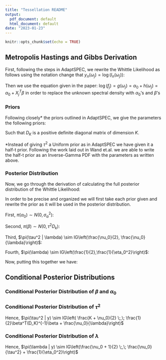 ```yaml
---
title: "Tessellation README"
output:
  pdf_document: default
  html_document: default
date: "2023-01-23"
---
```


```r
knitr::opts_chunk$set(echo = TRUE)
```

## Metropolis Hastings and Gibbs Derivation


First, following the steps in AdaptSPEC, we rewrite the Whittle Likelihood as follows using the notation change that $y_n(\omega_j) = \log(I_n(\omega_j))$:

\begin{align*}
p(x|f) &= (2\pi)^{n/2} \prod_{j=0}^{n-1}\exp\{-\frac{1}{2} [\log f(\omega_j) + I_n(\omega_j)/f(\omega_j)]\}\\
&= (2\pi)^{-n/2}\prod_{j=0}^{n-1}\exp\left\{-\frac{1}{2}\left[\log (f(\omega_j)) + \frac{\exp\{\log(I_n(\omega_j))\}}{\exp\{\log(f(\omega_j))\}}\right]\right\} \\
\end{align*}

Then we use the equation given in the paper: $\log (f_j) = g(\omega_j) = \alpha_0 + h(\omega_j) = \alpha_0 + X_j^T \beta$ in order to replace the unknown spectral density with $\alpha_0$'s and $\beta$'s

\begin{align*}
&= (2\pi)^{-n/2}\prod_{j=0}^{n-1}\exp\left\{-\frac{1}{2}\left[\log (f(\omega_j)) + \frac{\exp\{y_n(\omega_j)\}}{\exp\{\log(f(\omega_j))\}}\right]\right\} \\
\mathcal{L}(\alpha_0,\beta,\tau^2 | y)&= (2\pi)^{-n/2}\prod_{j=0}^{n-1}\exp\left\{-\frac{1}{2}\left[ \alpha_0 + X_j^T \beta + \frac{\exp\{y_j\}}{\exp\{\alpha_0 + X_j^T \beta\}} \right]\right\}\\
&= (2\pi)^{-n/2}\prod_{j=0}^{n-1} \exp\left\{-\frac{1}{2} \left[ \alpha_0 + X_j^T\beta + \exp\{y_j - \alpha_0 - X_j^T \beta\} \right]\right\} \\
&= (2\pi)^{-n/2}\exp\left\{-\frac{1}{2}[\alpha_0 n + 1_n X\beta + \sum^{n-1}_{j=0}\exp\{y_j-\alpha_0 - X^T_j \beta\}]\right\} \\
\end{align*}

### Priors 

Following closely* the priors outlined in AdaptSPEC, we give the parameters the following priors:
\begin{align*}
\pi(\alpha) &\sim N(0,\sigma^2_\alpha) \\
\pi(\beta) &\sim N(0,\tau^2,D_K) \\
\pi(\tau^2 | \lambda) &\sim IG\left(\frac{\nu_0}{2}, \frac{\nu_0}{\lambda}\right) \\
\pi(\lambda) &\sim IG\left(\frac{1}{2},\frac{1}{\eta_0^2}\right) \\
\end{align*}

Such that $D_K$ is a positive definite diagonal matrix of dimension $K$. 

 *Instead of giving $\tau^2$ a Uniform prior as in AdaptSPEC we have given it a half-t prior. Following the work laid out in Wand et.al. we are able to write the half-t prior as an Inverse-Gamma PDF with the parameters as written above.

### Posterior Distribution

Now, we go through the derivation of calculating the full posterior distribution of the Whittle Likelihood:
\begin{align*}
\pi(\beta, \tau^2, \alpha_0, \lambda | y) \propto \mathcal{L}(\beta, \tau^2, \alpha_0, \lambda | y) \cdot \pi(\beta) \cdot \pi(\tau^2 | \lambda) \cdot \pi(\lambda) \cdot \pi(\alpha_0)
\end{align*}

In order to be precise and organized we will first take each prior given and rewrite the prior as it will be used in the posterior distribution.

First, $\pi(\alpha_0) \sim N(0, \sigma^2_\alpha)$:
\begin{align*}
\pi(\alpha_0) &= \frac{1}{\sqrt{2\pi \sigma^2}}\exp\left\{-\frac{\alpha_0^2}{2\sigma_\alpha^2}\right\} \\
&\propto \exp\left\{-\frac{\alpha_0^2}{2\sigma^2_{\alpha}}\right\}
\end{align*}

Second, $\pi(\beta) \sim N(0, \tau^2D_k)$:
\begin{align*}
\pi(\beta) &= \frac{1}{\sqrt{(2\pi)^K |\tau^2 D_K|}}\exp\left\{-\frac{1}{2}\beta^T(\tau^2D_K)^{-1}\beta\right\}\\
&\propto (\tau^2)^{-K/2} \cdot \exp\left\{-\frac{1}{2}\beta^T(\tau^2D_K)^{-1}\beta\right\}
\end{align*}

Third, $\pi(\tau^2 | \lambda) \sim IG\left(\frac{\nu_0}{2}, \frac{\nu_0}{\lambda}\right)$:
\begin{align*}
\pi(\tau^2 | \lambda) &= \frac{\left(\frac{\nu_0}{\lambda}\right)^{\nu_0/2}}{\Gamma\left(\frac{\nu_0}{2}\right)}\cdot\left(\frac{1}{\tau^2}\right)^{\frac{\nu_0}{2} + 1}\cdot \exp\left\{-\frac{\nu_0}{\tau^2\lambda}\right\}\\
&\propto \frac{1}{\lambda^{\nu_0/2}}\left(\frac{1}{\tau^2}\right)^{\frac{\nu_0}{2} + 1}\cdot \exp\left\{-\frac{\nu_0}{\tau^2\lambda}\right\}
\end{align*}

Fourth, $\pi(\lambda) \sim IG\left(\frac{1}{2},\frac{1}{\eta_0^2}\right)$:
\begin{align*}
\pi(\lambda) &= \frac{\left(\frac{1}{\eta_0^2}\right)^{1/2}}{\Gamma(1/2)}\left(\frac{1}{\lambda}\right)^{3/2}\exp\left\{-\frac{1}{\lambda\eta_0^2}\right\} \\
&\propto \left(\frac{1}{\lambda}\right)^{3/2} \exp\left\{-\frac{1}{\lambda\eta_0^2}\right\}
\end{align*}

Now, putting this together we have:
\begin{align*}
\pi(\beta, \tau^2, \alpha_0, \lambda | y)  &\propto (2\pi)^{-n/2}\exp\left\{-\frac{1}{2}[\alpha_0 n + 1_n X\beta + \sum^{n-1}_{j=0}\exp\{y_j-\alpha_0 - X^T_j \beta\}]\right\} \cdot \exp\left\{-\frac{\alpha_0^2}{2\sigma^2_{\alpha}}\right\} \\
&\cdot (\tau^2)^{-K/2} \cdot \exp\left\{-\frac{1}{2}\beta^T(\tau^2D_K)^{-1}\beta\right\} \cdot \frac{1}{\lambda^{\nu_0/2}}\left(\frac{1}{\tau^2}\right)^{\frac{\nu_0}{2} + 1}\cdot \exp\left\{-\frac{\nu_0}{\tau^2\lambda}\right\} \cdot \left(\frac{1}{\lambda}\right)^{3/2} \exp\left\{-\frac{1}{\lambda\eta_0^2}\right\}
\end{align*}

## Conditional Posterior Distributions

### Conditional Posterior Distribution of $\beta$ and $\alpha_0$

\begin{align*}
\pi(\beta,\alpha_0 | y) \propto \exp\left\{-\frac{1}{2}\left[\alpha_0 n + \frac{\alpha_0^2}{\sigma^2_{\alpha}} + 1_{n}X\beta + \frac{1}{\tau^2}\beta^T(D_K)^{-1}\beta + \sum^{n-1}_{j=0} \exp\left\{y_j - \alpha_0 - X^T_j\beta\right\}\right]\right\}
\end{align*}

### Conditional Posterior Distribution of $\tau^2$

\begin{align*}
\pi(\tau^2 | y) &\propto (\tau^2)^{-K/2} \cdot \exp\left\{-\frac{1}{2}\beta^T(\tau^2 D_K)^{-1}\beta\right\} \cdot \left(\frac{1}{\tau^2}\right)^{\frac{\nu_0}{2}+1} \cdot \exp\left\{-\frac{\nu_0}{\tau^2 \lambda}\right\}\\
&\propto (\tau^2)^{-\frac{K - \nu_0}{2} - 1} \cdot \exp\left\{-\frac{1}{\tau^2}\left[\frac{1}{2}\beta^T(D_K)^{-1}\beta + \frac{\nu_0}{\lambda}\right]\right\}
\end{align*}

Hence, $\pi(\tau^2 | y) \sim IG\left( \frac{K + \nu_0}{2} \;,\; \frac{1}{2}\beta^T(D_K)^{-1}\beta + \frac{\nu_0}{\lambda}\right)$

### Conditional Posterior Distribution of $\lambda$

\begin{align*}
\pi(\lambda | y) &\propto \frac{1}{\lambda^{\nu_0/2}} \cdot \exp\left\{-\frac{\nu_0}{\tau^2\lambda}\right\} \cdot \left(\frac{1}{\lambda}\right)^{3/2} \cdot \exp\left\{-\frac{1}{\lambda \eta_0^2}\right\} \\
&\propto \frac{1}{\lambda^{\nu_0/2}\lambda^{3/2}}\cdot \exp\left\{-\frac{\nu_0}{\tau^2\lambda} - \frac{1}{\lambda \eta^2_0}\right\} \\
&\propto \lambda^{-\left(\frac{\nu_0 + 1}{2}\right) - 1}\cdot \exp\left\{-\frac{1}{\lambda}\left[\frac{\nu_0}{\tau^2} + \frac{1}{\eta_0^2}\right]\right\}
\end{align*}

Hence, $\pi(\lambda | y) \sim IG\left(\frac{\nu_0 + 1}{2} \;,\; \frac{\nu_0}{\tau^2} + \frac{1}{\eta_0^2}\right)$


